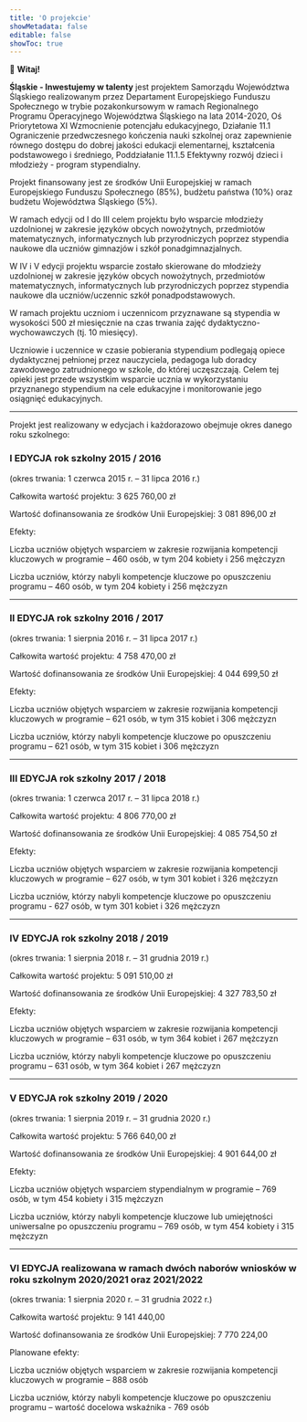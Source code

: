```yaml
---
title: 'O projekcie'
showMetadata: false
editable: false
showToc: true
---
```


:wave: **Witaj!**

**Śląskie - Inwestujemy w talenty** jest projektem Samorządu Województwa Śląskiego realizowanym przez Departament Europejskiego Funduszu Społecznego w trybie pozakonkursowym w ramach Regionalnego Programu Operacyjnego Województwa Śląskiego na lata 2014-2020, Oś Priorytetowa XI Wzmocnienie potencjału edukacyjnego, Działanie 11.1 Ograniczenie przedwczesnego kończenia nauki szkolnej oraz zapewnienie równego dostępu do dobrej jakości edukacji elementarnej, kształcenia podstawowego i średniego, Poddziałanie 11.1.5 Efektywny rozwój dzieci i młodzieży - program stypendialny.

Projekt finansowany jest ze środków Unii Europejskiej w ramach Europejskiego Funduszu Społecznego (85%), budżetu państwa (10%) oraz budżetu Województwa Śląskiego (5%).

W ramach edycji od I do III celem projektu było wsparcie młodzieży uzdolnionej w zakresie języków obcych nowożytnych, przedmiotów matematycznych, informatycznych lub przyrodniczych poprzez stypendia naukowe dla uczniów gimnazjów i szkół ponadgimnazjalnych.

W IV i V edycji projektu wsparcie zostało skierowane do młodzieży uzdolnionej w zakresie języków obcych nowożytnych, przedmiotów matematycznych, informatycznych lub przyrodniczych poprzez stypendia naukowe dla uczniów/uczennic szkół ponadpodstawowych.

W ramach projektu uczniom i uczennicom przyznawane są stypendia w wysokości 500 zł miesięcznie na czas trwania zajęć dydaktyczno-wychowawczych (tj. 10 miesięcy).

Uczniowie i uczennice w czasie pobierania stypendium podlegają opiece dydaktycznej pełnionej przez nauczyciela, pedagoga lub doradcy zawodowego zatrudnionego w szkole, do której uczęszczają. Celem tej opieki jest przede wszystkim wsparcie ucznia w wykorzystaniu przyznanego stypendium na cele edukacyjne i monitorowanie jego osiągnięć edukacyjnych.

---
Projekt jest realizowany w edycjach i każdorazowo obejmuje okres danego roku szkolnego:

### I EDYCJA rok szkolny 2015 / 2016
(okres trwania: 1 czerwca 2015 r. – 31 lipca 2016 r.)

Całkowita wartość projektu: 3 625 760,00 zł

Wartość dofinansowania ze środków Unii Europejskiej: 3 081 896,00 zł

Efekty:

Liczba uczniów objętych wsparciem w zakresie rozwijania kompetencji kluczowych
w programie – 460 osób, w tym 204 kobiety i 256 mężczyzn

Liczba uczniów, którzy nabyli kompetencje kluczowe po opuszczeniu programu – 460 osób, w tym 204 kobiety i 256 mężczyzn

---
### II EDYCJA rok szkolny 2016 / 2017
(okres trwania: 1 sierpnia 2016 r. – 31 lipca 2017 r.)

Całkowita wartość projektu: 4 758 470,00 zł

Wartość dofinansowania ze środków Unii Europejskiej: 4 044 699,50 zł

Efekty:

Liczba uczniów objętych wsparciem w zakresie rozwijania kompetencji kluczowych
w programie – 621 osób, w tym 315 kobiet i 306 mężczyzn

Liczba uczniów, którzy nabyli kompetencje kluczowe po opuszczeniu programu – 621 osób, w tym 315 kobiet i 306 mężczyzn

---
### III EDYCJA rok szkolny 2017 / 2018
(okres trwania: 1 czerwca 2017 r. – 31 lipca 2018 r.)

Całkowita wartość projektu: 4 806 770,00 zł

Wartość dofinansowania ze środków Unii Europejskiej: 4 085 754,50 zł

Efekty:

Liczba uczniów objętych wsparciem w zakresie rozwijania kompetencji kluczowych
w programie – 627 osób, w tym 301 kobiet i 326 mężczyzn

Liczba uczniów, którzy nabyli kompetencje kluczowe po opuszczeniu programu - 627 osób, w tym 301 kobiet i 326 mężczyzn

---
### IV EDYCJA rok szkolny 2018 / 2019
(okres trwania: 1 sierpnia 2018 r. – 31 grudnia 2019 r.)

Całkowita wartość projektu: 5 091 510,00 zł

Wartość dofinansowania ze środków Unii Europejskiej: 4 327 783,50 zł

Efekty:

Liczba uczniów objętych wsparciem w zakresie rozwijania kompetencji kluczowych
w programie – 631 osób, w tym 364 kobiet i 267 mężczyzn

Liczba uczniów, którzy nabyli kompetencje kluczowe po opuszczeniu programu – 631 osób, w tym 364 kobiet i 267 mężczyzn

---
### V EDYCJA rok szkolny 2019 / 2020
(okres trwania: 1 sierpnia 2019 r. – 31 grudnia 2020 r.)

Całkowita wartość projektu: 5 766 640,00 zł

Wartość dofinansowania ze środków Unii Europejskiej: 4 901 644,00 zł

Efekty:

Liczba uczniów objętych wsparciem stypendialnym w programie – 769 osób, w tym 454 kobiety i 315 mężczyzn

Liczba uczniów, którzy nabyli kompetencje kluczowe lub umiejętności uniwersalne po opuszczeniu programu – 769 osób, w tym 454 kobiety i 315 mężczyzn

---
### VI EDYCJA realizowana w ramach dwóch naborów wniosków w roku szkolnym 2020/2021 oraz 2021/2022
 (okres trwania: 1 sierpnia 2020 r. – 31 grudnia 2022 r.)

Całkowita wartość projektu: 9 141 440,00

Wartość dofinansowania ze środków Unii Europejskiej: 7 770 224,00

Planowane efekty:

Liczba uczniów objętych wsparciem w zakresie rozwijania kompetencji kluczowych
w programie – 888 osób

Liczba uczniów, którzy nabyli kompetencje kluczowe po opuszczeniu programu – wartość docelowa wskaźnika - 769 osób
